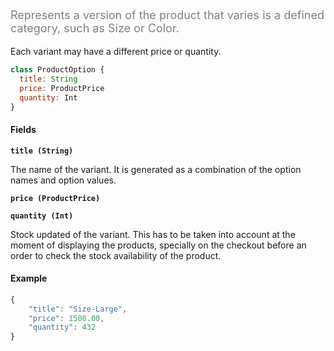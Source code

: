 <font color="grey" size="4">

Represents a version of the product that varies is a defined category, such as Size or Color.

</font>

Each variant may have a different price or quantity.

```javascript
class ProductOption {
  title: String
  price: ProductPrice
  quantity: Int
}
```

#### Fields

**`title (String)`**

The name of the variant. It is generated as a combination of the option names and option values.

**`price (ProductPrice)`**

**`quantity (Int)`**

Stock updated of the variant. This has to be taken into account at the moment of displaying the products, specially on the checkout before an order to check the stock availability of the product.

#### Example

```javascript
{
    "title": "Size-Large",
    "price": 1500.00,
    "quantity": 432
}
```

